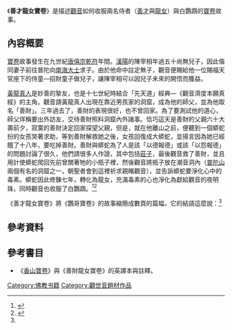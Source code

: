 《'''善才龍女寶卷'''》是描述[[觀音|觀音]]如何收服兩名侍者（[[善才|善才]]與[[龍女|龍女]]）與白鸚鵡的[[寶卷|寶卷]]故事。

==內容概要==
[[寶卷|寶卷]]故事發生在九世紀[[唐僖宗|唐僖宗]][[乾符|乾符]]年間。[[漢陽|漢陽]]的陳宰相年過五十尚無兒子，因此偕同妻子前往普陀向[[南海大士|南海大士]]求子。由於他命中註定無子，觀音便賜給他一位賜福天官座下的侍童—招財童子做兒子，讓陳宰相可以因兒子未來的開悟而獲益。

[[黃龍真人|黃龍真人]]是妙善的摯友，也是十七世紀時結合「先天道」經典—《觀音濟度本願真經》的主角。觀音請黃龍真人出現在靠近男孩家的洞窟，成為他的師父，並為他取名「善財」。三年過去了，善財的表現很好，也不曾回家。為了要測試他的道心，師父佯稱要出外訪友，交待善財照料洞窟內外諸事。恰巧這天是善財的父親六十大壽前夕，寂寞的善財決定回家探望父親，但是，就在他離山之前，便聽到一個蟒蛇扮的女孩哭著求助，等到善財解救她之後，女孩回復成大蟒蛇，並揚言因為她已經餓了十八年，要吃掉善財。善財與蟒蛇為了人是該「以德報德」或該「以怨報德」的問題討論了很久，他們請很多人作證，其中包括[[莊子|莊子]]，最後觀音救了善財，並且用計使蟒蛇爬回先前曾關著牠的小瓶子裡，然後觀音將瓶子放在潮音洞內（[[普陀山|普陀山]]兩個有名的洞窟之一，朝聖者會到這裡祈求親睹觀音），並告訴蟒蛇要淨化心中的毒素。蟒蛇因此修鍊七年，轉化為龍女，充滿毒素的心也淨化為獻給觀音的夜明珠，同時觀音也收服了白鸚鵡。<ref name="香光莊嚴61">{{Cite journal
 |url          = http://www.gaya.org.tw/magazine/v1/2005/61/main5.htm
 |journal      = 香光莊嚴
 |issue        = 六十一期
 |date         = 2000年3月20日
 |title        = 現身南海度化善才、龍女 南海觀音
 |author       = 于君方
 |others       = 釋自衎譯
 |access-date  = 2014-01-12
 |archive-url  = https://web.archive.org/web/20140112212151/http://www.gaya.org.tw/magazine/v1/2005/61/main5.htm
 |archive-date = 2014-01-12
 |dead-url     = no
}}</ref><ref>{{Cite journal
 |url          = http://www.gaya.org.tw/magazine/v1/2005/43/main3.htm
 |journal      = 香光莊嚴
 |issue        = 四十三期
 |date         = 1995年9月20日
 |title        = 觀音的中國女性形象
 |author       = 于君方
 |access-date  = 2014-01-12
 |archive-url  = https://web.archive.org/web/20140112212624/http://www.gaya.org.tw/magazine/v1/2005/43/main3.htm
 |archive-date = 2014-01-12
 |dead-url     = no
}}</ref>
 
《善才龍女寶卷》將《鸚哥寶卷》的故事縮簡成數頁的篇幅，它的結語這麼說：<ref name="香光莊嚴61"/>
{{quote |　菩薩站在鰲頭之上，善才腳踏蓮花，冉冉竟望紫竹林而來，又見，白鸚鵡口啣念珠從空飛來迎接菩薩。至今留此一幅畫圖在世。 }}

==參考資料==
{{Reflist}}

==參考書目==
* {{cite book|author=Wilt L. Idema|
title=''Personal Salvation and Filial Piety: Two Precious Scroll Narratives of Guanyin and Her Acolytes''|
url=http://books.google.com/books?id=nKimqfLnB1IC|
year=2008年| publisher=University of Hawaii Press|isbn=978-0-8248-3215-5}}{{en}} 《[[香山寶卷|香山寶卷]]》與《善財龍女寶卷》的英譯本與註釋。

[[Category:佛教书籍|Category:佛教书籍]]
[[Category:觀世音題材作品|Category:觀世音題材作品]]